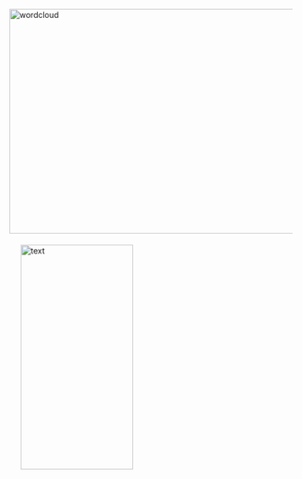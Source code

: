 
<br>
<br>
<br>
<br>
<br>


<img border="0" alt="wordcloud" src="ramen_rater.png" width="600" height="400"><img style="margin:20px 20px 20px 20px" alt="text" src="text5.2.png" width="200" height="400">